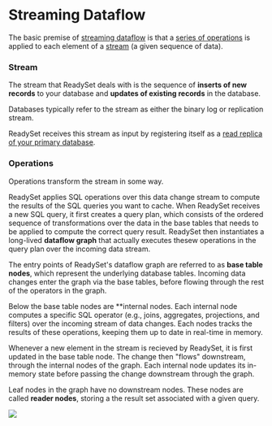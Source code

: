 # Streaming Dataflow

The basic premise of [streaming dataflow](https://en.wikipedia.org/wiki/Stream_processing) is that a [series of operations](/concepts/streaming-dataflow#operations) is applied to each element of a [stream](/concepts/streaming-dataflow#stream) (a given sequence of data).

### Stream

The stream that ReadySet deals with is the sequence of **inserts of new records** to your database and **updates of existing records** in the database.

Databases typically refer to the stream as either the binary log or replication stream.

ReadySet receives this stream as input by registering itself as a [read replica of your primary database](https://dev.mysql.com/doc/internals/en/replication.html).

### Operations

Operations transform the stream in some way.

ReadySet applies SQL operations over this data change stream to compute the results of the SQL queries you want to cache. When ReadySet receives a new SQL query, it first creates a query plan, which consists of the ordered sequence of transformations over the data in the base tables that needs to be applied to compute the correct query result. ReadySet then instantiates a long-lived **dataflow graph** that actually executes thesew operations in the query plan over the incoming data stream.

The entry points of ReadySet's dataflow graph are referred to as **base table nodes**, which represent the underlying database tables. Incoming data changes enter the graph via the base tables, before flowing through the rest of the operators in the graph.

Below the base table nodes are **internal nodes. Each internal node computes a specific SQL operator (e.g., joins, aggregates, projections, and filters) over the incoming stream of data changes. Each nodes tracks the results of these operations, keeping them up to date in real-time in memory.

Whenever a new element in the stream is recieved by ReadySet, it is first updated in the base table node. The change then "flows" downstream, through the internal nodes of the graph. Each internal node updates its in-memory state before passing the change downstream through the graph.

Leaf nodes in the graph have no downstream nodes. These nodes are called **reader nodes**, storing a the result set associated with a given query.

![](/high-level-graph.png)